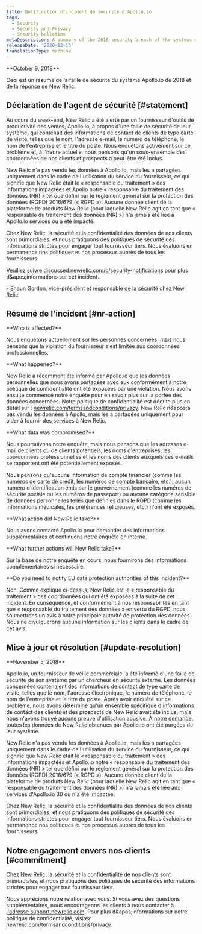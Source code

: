 ```yaml
---
title: Notification d'incident de sécurité d'Apollo.io
tags:
  - Security
  - Security and Privacy
  - Security bulletins
metaDescription: A summary of the 2018 security breach of the systems of Apollo.io and New Relic's response.
releaseDate: '2020-12-10'
translationType: machine
---
```


<DNT>
  **October 9, 2018**
</DNT>

Ceci est un résumé de la faille de sécurité du système Apollo.io de 2018 et de la réponse de New Relic.

## Déclaration de l&apos;agent de sécurité [#statement]

Au cours du week-end, New Relic a été alerté par un fournisseur d&apos;outils de productivité des ventes, Apollo.io, à propos d&apos;une faille de sécurité de leur système, qui contenait des informations de contact de clients de type carte de visite, telles que le nom, l&apos;adresse e-mail, le numéro de téléphone, le nom de l&apos;entreprise et le titre du poste. Nous enquêtons activement sur ce problème et, à l&apos;heure actuelle, nous pensons qu&apos;un sous-ensemble des coordonnées de nos clients et prospects a peut-être été inclus.

New Relic n&apos;a pas vendu les données à Apollo.io, mais les a partagées uniquement dans le cadre de l&apos;utilisation du service du fournisseur, ce qui signifie que New Relic était le « responsable du traitement » des informations impactées et Apollo notre « responsable du traitement des données (NR) » tel que défini par le règlement général sur la protection des données (RGPD) 2016/679 (« RGPD »). Aucune donnée client de la plateforme de produits New Relic (pour laquelle New Relic agit en tant que « responsable du traitement des données (NR) ») n&apos;a jamais été liée à Apollo.io services ou a été impacté.

Chez New Relic, la sécurité et la confidentialité des données de nos clients sont primordiales, et nous pratiquons des politiques de sécurité des informations strictes pour engager tout fournisseur tiers. Nous évaluons en permanence nos politiques et nos processus auprès de tous les fournisseurs.

Veuillez suivre [discussed.newrelic.com/c/security-notifications](https://discuss.newrelic.com/c/security-notifications) pour plus d&amp;apos;informations sur cet incident.

\- Shaun Gordon, vice-président et responsable de la sécurité chez New Relic

## Résumé de l&apos;incident [#nr-action]

<DNT>
  **Who is affected?**
</DNT>

Nous enquêtons actuellement sur les personnes concernées, mais nous pensons que la violation du fournisseur s&apos;est limitée aux coordonnées professionnelles.

<DNT>
  **What happened?**
</DNT>

New Relic a récemment été informé par Apollo.io que les données personnelles que nous avons partagées avec eux conformément à notre politique de confidentialité ont été exposées par une violation. Nous avons ensuite commencé notre enquête pour en savoir plus sur la portée des données concernées. Notre politique de confidentialité est décrite plus en détail sur : [newrelic.com/termsandconditions/privacy](https://newrelic.com/termsandconditions/privacy). New Relic n&amp;apos;a pas vendu les données à Apollo, mais les a partagées uniquement pour aider à fournir des services à New Relic.

<DNT>
  **What data was compromised?**
</DNT>

Nous poursuivons notre enquête, mais nous pensons que les adresses e-mail de clients ou de clients potentiels, les noms d&apos;entreprises, les coordonnées professionnelles et les noms des clients auxquels ces e-mails se rapportent ont été potentiellement exposés.

Nous pensons qu&apos;aucune information de compte financier (comme les numéros de carte de crédit, les numéros de compte bancaire, etc.), aucun numéro d&apos;identification émis par le gouvernement (comme les numéros de sécurité sociale ou les numéros de passeport) ou aucune catégorie sensible de données personnelles telles que définies dans le RGPD (comme les informations médicales, les préférences religieuses, etc.) n&apos;ont été exposés.

<DNT>
  **What action did New Relic take?**
</DNT>

Nous avons contacté Apollo.io pour demander des informations supplémentaires et continuons notre enquête en interne.

<DNT>
  **What further actions will New Relic take?**
</DNT>

Sur la base de notre enquête en cours, nous fournirons des informations complémentaires si nécessaire.

<DNT>
  **Do you need to notify EU data protection authorities of this incident?**
</DNT>

Non. Comme expliqué ci-dessus, New Relic est le « responsable du traitement » des coordonnées qui ont été exposées à la suite de cet incident. En conséquence, et conformément à nos responsabilités en tant que « responsable du traitement des données » en vertu du RGPD, nous soumettrons un avis à notre principale autorité de protection des données. Nous ne divulguerons aucune information sur les clients dans le cadre de cet avis.

## Mise à jour et résolution [#update-resolution]

<DNT>
  **November 5, 2018**
</DNT>

Apollo.io, un fournisseur de veille commerciale, a été informé d&apos;une faille de sécurité de son système par un chercheur en sécurité externe. Les données concernées contenaient des informations de contact de type carte de visite, telles que le nom, l&apos;adresse électronique, le numéro de téléphone, le nom de l&apos;entreprise et le titre du poste. Après avoir enquêté sur ce problème, nous avons déterminé qu&apos;un ensemble spécifique d&apos;informations de contact des clients et des prospects de New Relic avait été inclus, mais nous n&apos;avons trouvé aucune preuve d&apos;utilisation abusive. À notre demande, toutes les données de New Relic obtenues par Apollo.io ont été purgées de leur système.

New Relic n&apos;a pas vendu les données à Apollo.io, mais les a partagées uniquement dans le cadre de l&apos;utilisation du service du fournisseur, ce qui signifie que New Relic était le « responsable du traitement » des informations impactées et Apollo.io notre « responsable du traitement des données (NR) » tel que défini par le règlement général sur la protection des données (RGPD) 2016/679 (« RGPD »). Aucune donnée client de la plateforme de produits New Relic (pour laquelle New Relic agit en tant que « responsable du traitement des données (NR) ») n&apos;a jamais été liée aux services d&apos;Apollo.io 30 ou n&apos;a été impactée.

Chez New Relic, la sécurité et la confidentialité des données de nos clients sont primordiales, et nous pratiquons des politiques de sécurité des informations strictes pour engager tout fournisseur tiers. Nous évaluons en permanence nos politiques et nos processus auprès de tous les fournisseurs.

## Notre engagement envers nos clients [#commitment]

Chez New Relic, la sécurité et la confidentialité de nos clients sont primordiales, et nous pratiquons des politiques de sécurité des informations strictes pour engager tout fournisseur tiers.

Nous apprécions notre relation avec vous. Si vous avez des questions supplémentaires, nous encourageons les clients à nous contacter à [l&apos;adresse support.newrelic.com](https://support.newrelic.com/). Pour plus d&amp;apos;informations sur notre politique de confidentialité, visitez [newrelic.com/termsandconditions/privacy](https://newrelic.com/termsandconditions/privacy).